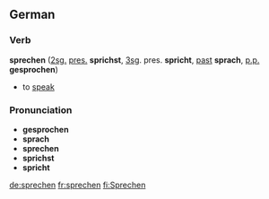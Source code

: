 ==German==
===Verb===
'''sprechen''' ([[second person|2]][[singular|sg.]] [[present|pres.]] '''sprichst''', [[third person|3]]sg. pres. '''spricht''', [[past]] '''sprach''', [[past participle|p.p.]] '''gesprochen''')

*to [[speak]]
===Pronunciation===
*'''gesprochen''' {{IPA|[gəˈʃpʁɔxn&#809;]}}
*'''sprach''' {{IPA|[ʃpʁaːx]}}
*'''sprechen''' {{IPA|[ˈʃpʁɛxn&#809;]}}
*'''sprichst''' {{IPA|[ʃpʁɪçst]}}
*'''spricht''' {{IPA|[ʃpʁɪçt]}}

[[de:sprechen]]
[[fr:sprechen]]
[[fi:Sprechen]]
